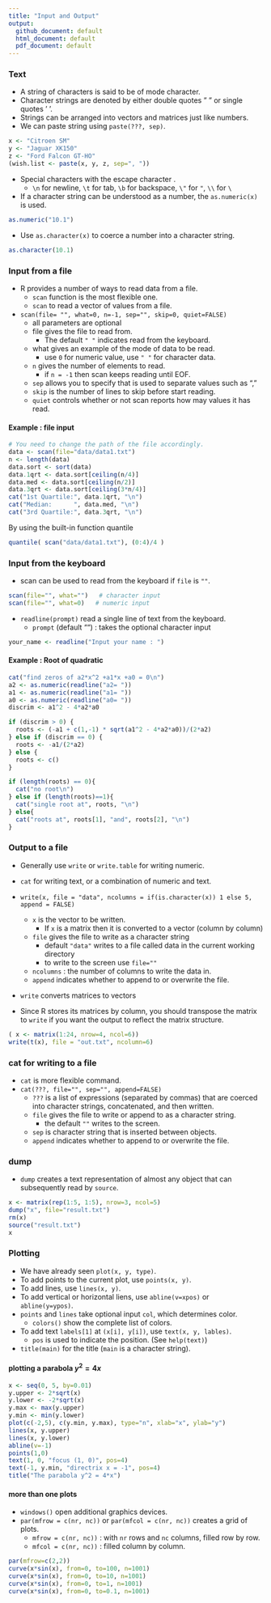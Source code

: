 ```yaml
---
title: "Input and Output"
output:
  github_document: default
  html_document: default
  pdf_document: default
---
```



### Text

* A string of characters is said to be of mode character.
* Character strings are denoted by either double quotes " " or single quotes ' '.
* Strings can be arranged into vectors and matrices just like numbers.
* We can paste string using ```paste(???, sep)```.

```r
x <- "Citroen SM"
y <- "Jaguar XK150"
z <- "Ford Falcon GT-HO"
(wish.list <- paste(x, y, z, sep=", "))
```

* Special characters with the escape character \.
  * ```\n``` for newline, ```\t``` for tab, ```\b``` for backspace, ```\"``` for ```"```, ```\\``` for ```\```
* If a character string can be understood as a number, the ```as.numeric(x)``` is used.
```r
as.numeric("10.1")
```
* Use ```as.character(x)``` to coerce a number into a character string.
```r
as.character(10.1)
```

### Input from a file

* R provides a number of ways to read data from a file.
  * ```scan``` function is the most flexible one.
  * ```scan``` to read a vector of values from a file.
* ```scan(file= "", what=0, n=-1, sep="", skip=0, quiet=FALSE)```
  * all parameters are optional 
  * file gives the file to read from. 
    * The default ```" "``` indicates read from the keyboard.
  * what gives an example of the mode of data to be read.
    * use ```0``` for numeric value, use ```" "``` for character data.
  * ```n``` gives the number of elements to read.
    * if ```n = -1``` then scan keeps reading until EOF.
  * ```sep``` allows you to specify that is used to separate values such as ","
  * ```skip``` is the number of lines to skip before start reading.
  * ```quiet``` controls whether or not scan reports how may values it has read.
  
#### Example : file input

```r
# You need to change the path of the file accordingly.
data <- scan(file="data/data1.txt")
n <- length(data)
data.sort <- sort(data)
data.1qrt <- data.sort[ceiling(n/4)]
data.med <- data.sort[ceiling(n/2)]
data.3qrt <- data.sort[ceiling(3*n/4)]
cat("1st Quartile:", data.1qrt, "\n")
cat("Median:      ", data.med, "\n")
cat("3rd Quartile:", data.3qrt, "\n")
```

By using the built-in function quantile
```r
quantile( scan("data/data1.txt"), (0:4)/4 )
```

### Input from the keyboard

* scan can be used to read from the keyboard if ```file``` is ```""```.

```r
scan(file="", what="")   # character input
scan(file="", what=0)   # numeric input
```

* ```readline(prompt)``` read a single line of text from the keyboard.
   * ```prompt``` (default "") : takes the optional character input

```r
your_name <- readline("Input your name : ")
```

#### Example : Root of quadratic

```r
cat("find zeros of a2*x^2 +a1*x +a0 = 0\n")
a2 <- as.numeric(readline("a2= "))
a1 <- as.numeric(readline("a1= "))
a0 <- as.numeric(readline("a0= "))
discrim <- a1^2 - 4*a2*a0

if (discrim > 0) {
  roots <- (-a1 + c(1,-1) * sqrt(a1^2 - 4*a2*a0))/(2*a2)
} else if (discrim == 0) {
  roots <- -a1/(2*a2)
} else {
  roots <- c()
}

if (length(roots) == 0){ 
  cat("no root\n") 
} else if (length(roots)==1){ 
  cat("single root at", roots, "\n")
} else{  
  cat("roots at", roots[1], "and", roots[2], "\n")
}

```


### Output to a file

* Generally use ```write``` or ```write.table``` for writing numeric.
* ```cat``` for writing text, or a combination of numeric and text.

* ```write(x, file = "data", ncolumns = if(is.character(x)) 1 else 5, append = FALSE)```
   * ```x``` is the vector to be written.
      * If ```x``` is a matrix then it is converted to a vector (column by column)
   * ```file``` gives the file to write as a character string
      * default ```"data"``` writes to a file called data in the current working directory
      * to write to the screen use ```file=""```
   * ```ncolumns``` : the number of columns to write the data in.
   * ```append``` indicates whether to append to or overwrite the file.
   
* ```write``` converts matrices to vectors
* Since R stores its matrices by column, you should transpose the matrix to ```write``` if you want the output to reflect the matrix structure.

```r
( x <- matrix(1:24, nrow=4, ncol=6)) 
write(t(x), file = "out.txt", ncolumn=6)
```

### cat for writing to a file

* ```cat``` is more flexible command.
* ```cat(???, file="", sep="", append=FALSE)```
   * ```???``` is a list of expressions (separated by commas) that are coerced into character strings, concatenated, and then written.
   * ```file``` gives the file to write or append to as a character string.
      * the default ```""``` writes to the screen.
   * ```sep``` is character string that is inserted between objects.
   * ```append``` indicates whether to append to or overwrite the file.
   
### dump
* ```dump``` creates a text representation of almost any object that can subsequently read by ```source```.

```r
x <- matrix(rep(1:5, 1:5), nrow=3, ncol=5)
dump("x", file="result.txt")
rm(x)
source("result.txt")
x
```

### Plotting

* We have already seen ```plot(x, y, type)```.
* To add points to the current plot, use ```points(x, y)```.
* To add lines, use ```lines(x, y)```.
* To add vertical or horizontal liens, use ```abline(v=xpos)``` or ```abline(y=ypos)```.
* ```points``` and ```lines``` take optional input ```col```, which determines color.
  * ```colors()``` show the complete list of colors.
* To add text ```labels[1]``` at ```(x[i], y[i])```, use ```text(x, y, lables)```.
  * ```pos``` is used to indicate the position. (See ```help(text)```)
* ```title(main)``` for the title (```main``` is a character string).


#### plotting a parabola $y^2=4x$

```r

x <- seq(0, 5, by=0.01)
y.upper <- 2*sqrt(x)
y.lower <- -2*sqrt(x)
y.max <- max(y.upper)
y.min <- min(y.lower)
plot(c(-2,5), c(y.min, y.max), type="n", xlab="x", ylab="y")
lines(x, y.upper)
lines(x, y.lower)
abline(v=-1)
points(1,0)
text(1, 0, "focus (1, 0)", pos=4)
text(-1, y.min, "directrix x = -1", pos=4)
title("The parabola y^2 = 4*x")

```

#### more than one plots

* ```windows()``` open additional graphics devices.
* ```par(mfrow = c(nr, nc))``` or ```par(mfcol = c(nr, nc))``` creates a grid of plots.
   * ```mfrow = c(nr, nc))``` : with ```nr``` rows and ```nc``` columns, filled row by row.
   * ```mfcol = c(nr, nc))``` : filled column by column.

```r
par(mfrow=c(2,2))
curve(x*sin(x), from=0, to=100, n=1001)
curve(x*sin(x), from=0, to=10, n=1001)
curve(x*sin(x), from=0, to=1, n=1001)
curve(x*sin(x), from=0, to=0.1, n=1001)
```

